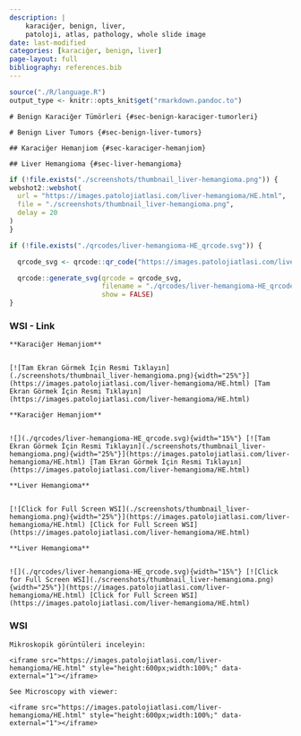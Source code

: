 ```yaml
---
description: |
    karaciğer, benign, liver,
    patoloji, atlas, pathology, whole slide image
date: last-modified
categories: [karaciğer, benign, liver]
page-layout: full
bibliography: references.bib
---
```


```r

source("./R/language.R")
output_type <- knitr::opts_knit$get("rmarkdown.pandoc.to")

```




```asis

# Benign Karaciğer Tümörleri {#sec-benign-karaciger-tumorleri} 

```

```asis

# Benign Liver Tumors {#sec-benign-liver-tumors} 

```


```asis

## Karaciğer Hemanjiom {#sec-karaciger-hemanjiom} 

```

```asis

## Liver Hemangioma {#sec-liver-hemangioma} 

```

```r
if (!file.exists("./screenshots/thumbnail_liver-hemangioma.png")) {
webshot2::webshot(
  url = "https://images.patolojiatlasi.com/liver-hemangioma/HE.html",
  file = "./screenshots/thumbnail_liver-hemangioma.png",
  delay = 20
)
}
```


```r
if (!file.exists("./qrcodes/liver-hemangioma-HE_qrcode.svg")) {

  qrcode_svg <- qrcode::qr_code("https://images.patolojiatlasi.com/liver-hemangioma/HE.html")

  qrcode::generate_svg(qrcode = qrcode_svg,
                       filename = "./qrcodes/liver-hemangioma-HE_qrcode.svg",
                       show = FALSE)
}
```







::::: panel-tabset


### WSI - Link



:::: {.content-hidden when-format="pdf"}




```asis

**Karaciğer Hemanjiom**


[![Tam Ekran Görmek İçin Resmi Tıklayın](./screenshots/thumbnail_liver-hemangioma.png){width="25%"}](https://images.patolojiatlasi.com/liver-hemangioma/HE.html) [Tam Ekran Görmek İçin Resmi Tıklayın](https://images.patolojiatlasi.com/liver-hemangioma/HE.html)

```



::::





:::: {.content-visible when-format="pdf"}




```asis

**Karaciğer Hemanjiom**


![](./qrcodes/liver-hemangioma-HE_qrcode.svg){width="15%"} [![Tam Ekran Görmek İçin Resmi Tıklayın](./screenshots/thumbnail_liver-hemangioma.png){width="25%"}](https://images.patolojiatlasi.com/liver-hemangioma/HE.html) [Tam Ekran Görmek İçin Resmi Tıklayın](https://images.patolojiatlasi.com/liver-hemangioma/HE.html)

```




::::




:::: {.content-hidden when-format="pdf"}



```asis

**Liver Hemangioma**


[![Click for Full Screen WSI](./screenshots/thumbnail_liver-hemangioma.png){width="25%"}](https://images.patolojiatlasi.com/liver-hemangioma/HE.html) [Click for Full Screen WSI](https://images.patolojiatlasi.com/liver-hemangioma/HE.html)

```



::::





:::: {.content-visible when-format="pdf"}




```asis

**Liver Hemangioma**


![](./qrcodes/liver-hemangioma-HE_qrcode.svg){width="15%"} [![Click for Full Screen WSI](./screenshots/thumbnail_liver-hemangioma.png){width="25%"}](https://images.patolojiatlasi.com/liver-hemangioma/HE.html) [Click for Full Screen WSI](https://images.patolojiatlasi.com/liver-hemangioma/HE.html)

```



::::


### WSI



```asis

Mikroskopik görüntüleri inceleyin:

<iframe src="https://images.patolojiatlasi.com/liver-hemangioma/HE.html" style="height:600px;width:100%;" data-external="1"></iframe>

```




```asis

See Microscopy with viewer: 

<iframe src="https://images.patolojiatlasi.com/liver-hemangioma/HE.html" style="height:600px;width:100%;" data-external="1"></iframe>

```


:::::



